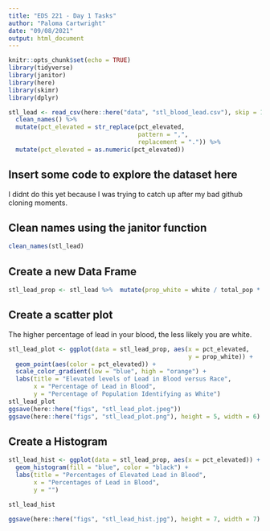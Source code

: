 ```yaml
---
title: "EDS 221 - Day 1 Tasks"
author: "Paloma Cartwright"
date: "09/08/2021"
output: html_document
---
```


```r
knitr::opts_chunk$set(echo = TRUE)
library(tidyverse)
library(janitor)
library(here)
library(skimr)
library(dplyr)
```


```r
stl_lead <- read_csv(here::here("data", "stl_blood_lead.csv"), skip = 1) %>% 
  clean_names() %>% 
  mutate(pct_elevated = str_replace(pct_elevated, 
                                    pattern = ",", 
                                    replacement = ".")) %>% 
  mutate(pct_elevated = as.numeric(pct_elevated))
```
## Insert some code to explore the dataset here

I didnt do this yet because I was trying to catch up after my bad github cloning moments. 

## Clean names using the janitor function 
```r
clean_names(stl_lead)
```

## Create a new Data Frame 

```r
stl_lead_prop <- stl_lead %>%  mutate(prop_white = white / total_pop * 100)
```

## Create a scatter plot 

The higher percentage of lead in your blood, the less likely you are white. 
```r
stl_lead_plot <- ggplot(data = stl_lead_prop, aes(x = pct_elevated, 
                                                  y = prop_white)) + 
  geom_point(aes(color = pct_elevated)) + 
  scale_color_gradient(low = "blue", high = "orange") +
  labs(title = "Elevated levels of Lead in Blood versus Race", 
       x = "Percentage of Lead in Blood", 
       y = "Percentage of Population Identifying as White")
stl_lead_plot
ggsave(here::here("figs", "stl_lead_plot.jpeg"))
ggsave(here::here("figs", "stl_lead_plot.png"), height = 5, width = 6)
```

## Create a Histogram 

```r
stl_lead_hist <- ggplot(data = stl_lead_prop, aes(x = pct_elevated)) +
  geom_histogram(fill = "blue", color = "black") +
  labs(title = "Percentages of Elevated Lead in Blood",
       x = "Percentages of Lead in Blood", 
       y = "")

stl_lead_hist

ggsave(here::here("figs", "stl_lead_hist.jpg"), height = 7, width = 7)
```


